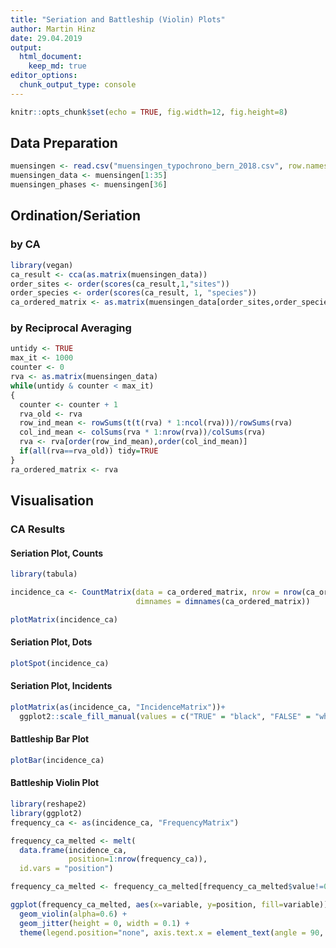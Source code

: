 ```yaml
---
title: "Seriation and Battleship (Violin) Plots"
author: Martin Hinz
date: 29.04.2019
output:
  html_document:
    keep_md: true
editor_options: 
  chunk_output_type: console
---
```


```r
knitr::opts_chunk$set(echo = TRUE, fig.width=12, fig.height=8)
```

## Data Preparation

```r
muensingen <- read.csv("muensingen_typochrono_bern_2018.csv", row.names = 1)
muensingen_data <- muensingen[1:35]
muensingen_phases <- muensingen[36]
```


## Ordination/Seriation

### by CA

```r
library(vegan)
ca_result <- cca(as.matrix(muensingen_data))
order_sites <- order(scores(ca_result,1,"sites"))
order_species <- order(scores(ca_result, 1, "species"))
ca_ordered_matrix <- as.matrix(muensingen_data[order_sites,order_species])
```

### by Reciprocal Averaging

```r
untidy <- TRUE
max_it <- 1000
counter <- 0
rva <- as.matrix(muensingen_data)
while(untidy & counter < max_it)
{
  counter <- counter + 1
  rva_old <- rva
  row_ind_mean <- rowSums(t(t(rva) * 1:ncol(rva)))/rowSums(rva)
  col_ind_mean <- colSums(rva * 1:nrow(rva))/colSums(rva)
  rva <- rva[order(row_ind_mean),order(col_ind_mean)]
  if(all(rva==rva_old)) tidy=TRUE
}
ra_ordered_matrix <- rva
```
## Visualisation

### CA Results

#### Seriation Plot, Counts

```r
library(tabula)

incidence_ca <- CountMatrix(data = ca_ordered_matrix, nrow = nrow(ca_ordered_matrix),
                            dimnames = dimnames(ca_ordered_matrix))

plotMatrix(incidence_ca)
```

#### Seriation Plot, Dots

```r
plotSpot(incidence_ca)
```


#### Seriation Plot, Incidents

```r
plotMatrix(as(incidence_ca, "IncidenceMatrix"))+
  ggplot2::scale_fill_manual(values = c("TRUE" = "black", "FALSE" = "white"))
```

#### Battleship Bar Plot

```r
plotBar(incidence_ca)
```


#### Battleship Violin Plot

```r
library(reshape2)
library(ggplot2)
frequency_ca <- as(incidence_ca, "FrequencyMatrix")

frequency_ca_melted <- melt(
  data.frame(incidence_ca,
             position=1:nrow(frequency_ca)),
  id.vars = "position")

frequency_ca_melted <- frequency_ca_melted[frequency_ca_melted$value!=0,]

ggplot(frequency_ca_melted, aes(x=variable, y=position, fill=variable)) +
  geom_violin(alpha=0.6) +
  geom_jitter(height = 0, width = 0.1) +
  theme(legend.position="none", axis.text.x = element_text(angle = 90, hjust = 1))
```

